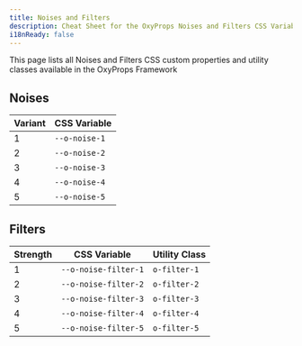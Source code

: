 ```yaml
---
title: Noises and Filters
description: Cheat Sheet for the OxyProps Noises and Filters CSS Variables and Utility Classes.
i18nReady: false
---
```



This page lists all Noises and Filters CSS custom properties and utility classes available in the OxyProps Framework

## Noises

| Variant | CSS Variable                                                          |
| ------- | --------------------------------------------------------------------- |
| 1       | <ClipboardCopy value="var(--o-noise-1)">`--o-noise-1`</ClipboardCopy> |
| 2       | <ClipboardCopy value="var(--o-noise-2)">`--o-noise-2`</ClipboardCopy> |
| 3       | <ClipboardCopy value="var(--o-noise-3)">`--o-noise-3`</ClipboardCopy> |
| 4       | <ClipboardCopy value="var(--o-noise-4)">`--o-noise-4`</ClipboardCopy> |
| 5       | <ClipboardCopy value="var(--o-noise-5)">`--o-noise-5`</ClipboardCopy> |

## Filters

| Strength | CSS Variable                                                                        | Utility Class                                                  |
| -------- | ----------------------------------------------------------------------------------- | -------------------------------------------------------------- |
| 1        | <ClipboardCopy value="var(--o-noise-filter-1)">`--o-noise-filter-1`</ClipboardCopy> | <ClipboardCopy value="o-filter-1">`o-filter-1`</ClipboardCopy> |
| 2        | <ClipboardCopy value="var(--o-noise-filter-2)">`--o-noise-filter-2`</ClipboardCopy> | <ClipboardCopy value="o-filter-2">`o-filter-2`</ClipboardCopy> |
| 3        | <ClipboardCopy value="var(--o-noise-filter-3)">`--o-noise-filter-3`</ClipboardCopy> | <ClipboardCopy value="o-filter-3">`o-filter-3`</ClipboardCopy> |
| 4        | <ClipboardCopy value="var(--o-noise-filter-4)">`--o-noise-filter-4`</ClipboardCopy> | <ClipboardCopy value="o-filter-4">`o-filter-4`</ClipboardCopy> |
| 5        | <ClipboardCopy value="var(--o-noise-filter-5)">`--o-noise-filter-5`</ClipboardCopy> | <ClipboardCopy value="o-filter-5">`o-filter-5`</ClipboardCopy> |
